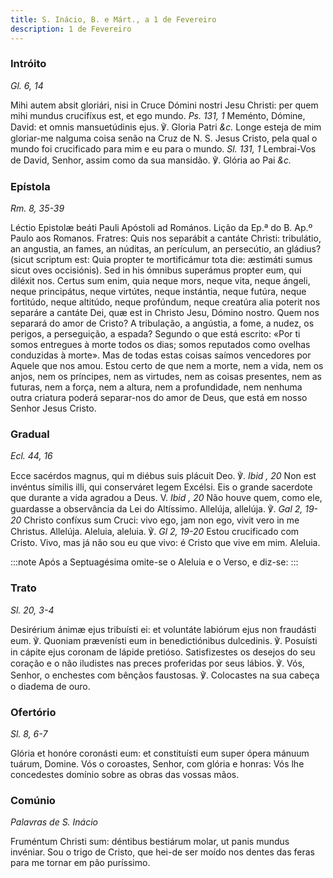 ```yaml
---
title: S. Inácio, B. e Márt., a 1 de Fevereiro
description: 1 de Fevereiro
---
```


### Intróito

_Gl. 6, 14_

<div class="grid grid-cols-2 gap-5">
  <span class="text-justify">
    Mihi autem absit gloriári, nisi in Cruce Dómini nostri Jesu Christi: per
    quem mihi mundus crucifíxus est, et ego mundo. <em>Ps. 131, 1</em> Meménto,
    Dómine, David: et omnis mansuetúdinis ejus. ℣. Gloria Patri <em>&c.</em>
  </span>
  <span class="text-justify">
    Longe esteja de mim gloriar-me nalguma coisa senão na Cruz de N. S. Jesus
    Cristo, pela qual o mundo foi crucificado para mim e eu para o mundo.
    <em>Sl. 131, 1</em> Lembrai-Vos de David, Senhor, assim como da sua mansidão.
    ℣. Glória ao Pai <em>&c.</em>
  </span>
</div>

### Epístola

_Rm. 8, 35-39_

<div class="grid grid-cols-2 gap-5">
  <span class="text-justify">
    Léctio Epistolæ beáti Pauli Apóstoli ad Romános.
  </span>
  <span class="text-justify">Lição da Ep.ª do B. Ap.º Paulo aos Romanos.</span>
  <span class="text-justify">
    Fratres: Quis nos separábit a cantáte Christi: tribulátio, an angustia, an
    fames, an núditas, an perículum, an persecútio, an gládius? (sicut scriptum
    est: Quia propter te mortificámur tota die: æstimáti sumus sicut oves
    occisiónis). Sed in his ómnibus superámus propter eum, qui diléxit nos.
    Certus sum enim, quia neque mors, neque vita, neque ángeli, neque
    principátus, neque virtútes, neque instántia, neque futúra, neque fortitúdo,
    neque altitúdo, neque profúndum, neque creatúra alia poterit nos separáre a
    cantáte Dei, quæ est in Christo Jesu, Dómino nostro.
  </span>
  <span class="text-justify">
    Quem nos separará do amor de Cristo? A tribulação, a angústia, a fome, a
    nudez, os perigos, a perseguição, a espada? Segundo o que está escrito: «Por
    ti somos entregues à morte todos os dias; somos reputados como ovelhas
    conduzidas à morte». Mas de todas estas coisas saímos vencedores por Aquele
    que nos amou. Estou certo de que nem a morte, nem a vida, nem os anjos, nem
    os príncipes, nem as virtudes, nem as coisas presentes, nem as futuras, nem
    a força, nem a altura, nem a profundidade, nem nenhuma outra criatura poderá
    separar-nos do amor de Deus, que está em nosso Senhor Jesus Cristo.
  </span>
</div>

### Gradual

_Ecl. 44, 16_

<div class="grid grid-cols-2 gap-5">
  <span class="text-justify">
    Ecce sacérdos magnus, qui m diébus suis plácuit Deo. ℣. <em>Ibid , 20</em>
    Non est invéntus símilis illi, qui conserváret legem Excélsi.
  </span>
  <span class="text-justify">
    Eis o grande sacerdote que durante a vida agradou a Deus. V.
    <em>Ibid , 20</em> Não houve quem, como ele, guardasse a observância da Lei do
    Altíssimo.
  </span>
  <span class="text-justify">
    Allelúja, allelúja. ℣. <em>Gal 2, 19-20</em> Christo confíxus sum Cruci:
    vivo ego, jam non ego, vivit vero in me Christus. Allelúja.
  </span>
  <span class="text-justify">
    Aleluia, aleluia. ℣. <em>Gl 2, 19-20</em> Estou crucificado com Cristo.
    Vivo, mas já não sou eu que vivo: é Cristo que vive em mim. Aleluia.
  </span>
</div>

:::note
Após a Septuagésima omite-se o Aleluia e o Verso, e diz-se:
:::

### Trato

_Sl. 20, 3-4_

<div class="grid grid-cols-2 gap-5">
  <span class="text-justify">
    Desirérium ánimæ ejus tribuísti ei: et voluntáte labiórum ejus non fraudásti
    eum. ℣. Quoniam prævenísti eum in benedictiónibus dulcedinis. ℣. Posuísti in
    cápite ejus coronam de lápide pretióso.
  </span>
  <span class="text-justify">
    Satisfizestes os desejos do seu coração e o não iludistes nas preces
    proferidas por seus lábios. ℣. Vós, Senhor, o enchestes com bênçãos
    faustosas. ℣. Colocastes na sua cabeça o diadema de ouro.
  </span>
</div>

### Ofertório

_Sl. 8, 6-7_

<div class="grid grid-cols-2 gap-5">
  <span class="text-justify">
    Glória et honóre coronásti eum: et constituísti eum super ópera mánuum
    tuárum, Domine.
  </span>
  <span class="text-justify">
    Vós o coroastes, Senhor, com glória e honras: Vós lhe concedestes domínio
    sobre as obras das vossas mãos.
  </span>
</div>

### Comúnio

_Palavras de S. Inácio_

<div class="grid grid-cols-2 gap-5">
  <span class="text-justify">
    Fruméntum Christi sum: déntibus bestiárum molar, ut panis mundus invéniar.
  </span>
  <span class="text-justify">
    Sou o trigo de Cristo, que hei-de ser moído nos dentes das feras para me
    tornar em pão puríssimo.
  </span>
</div>
